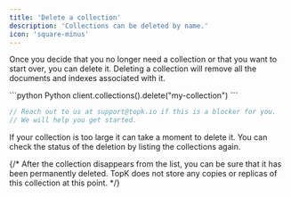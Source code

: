 ```yaml
---
title: 'Delete a collection'
description: 'Collections can be deleted by name.'
icon: 'square-minus'
---
```


Once you decide that you no longer need a collection or that you want to start over, you can delete it. Deleting a collection will remove all the documents and indexes associated with it.

<CodeGroup>
```python Python
client.collections().delete("my-collection")
```

```js JavaScript
// Reach out to us at support@topk.io if this is a blocker for you.
// We will help you get started.
```
</CodeGroup>

If your collection is too large it can take a moment to delete it. You can check the status of the deletion by listing the collections again.

{/* After the collection disappears from the list, you can be sure that it has been permanently deleted. TopK does not store any copies or replicas of this collection at this point. */}